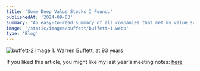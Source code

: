 ```yaml
---
title: 'Some Deep Value Stocks I Found.'
publishedAt: '2024-09-03'
summary: "An easy-to-read summary of all companies that met my value screens and DCF analysis."
image: '/static/images/buffett/buffett-1.webp'
type: 'Blog'
---
```


![buffett-2](/static/images/buffett/buffett-2.png)
Image 1. Warren Buffett, at 93 years

If you liked this article, you might like my last year’s meeting notes: [here](/blog/buffett-and-mungers-last)
